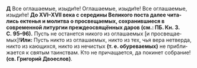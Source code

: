 
**Д** Все оглашаемые, изыди́те! Оглашаемые, изыди́те! Все оглашаемые, изыди́те! <Tooltip>**До ХVI–ХVII века с середины Великого поста далее чита-
лись ектенья и молитва о просвещаемых, сохранившиеся в
современной литургии преждеосвящённых даров (см.: ПБ. Кн.&nbsp;3. С.&nbsp;95–96).**</Tooltip> Пусть не останется никого из оглашаемых <R>[</R>и просве­щае­мых<R>]</R>!<Tooltip>**Или:** Пусть никто из оглашаемых, никто из тех, чья вера не­твер­да, никто из кающихся, никто из нечистых **(т. е. обуреваемых)** не при­бли­жается к святым таинствам. Кто не причащается, да покинет собра­ние! **(св. Григорий Двоеслов)**.</Tooltip>
